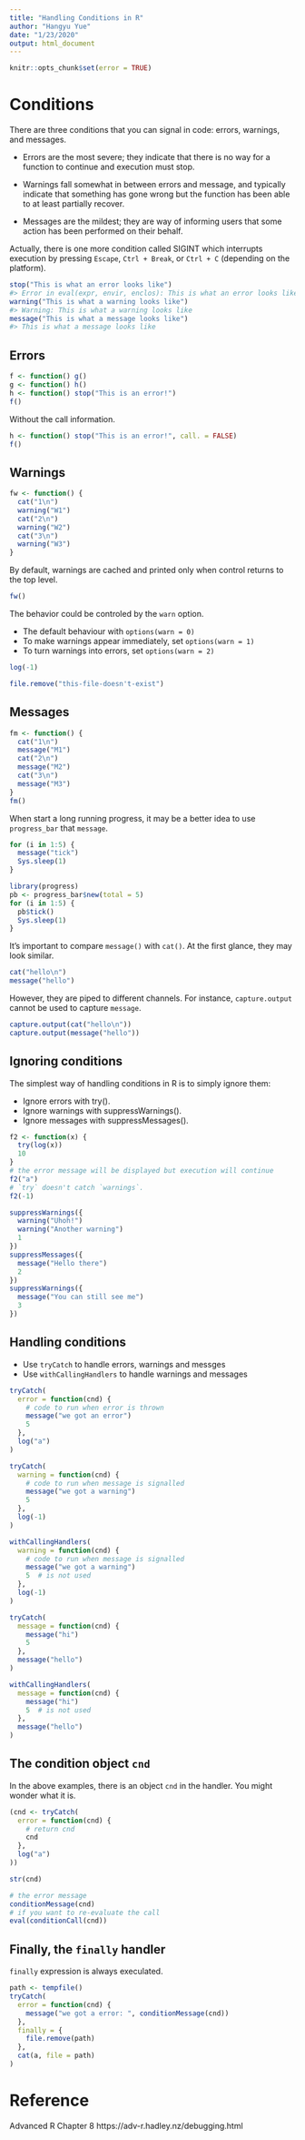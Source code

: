 ```yaml
---
title: "Handling Conditions in R"
author: "Hangyu Yue"
date: "1/23/2020"
output: html_document
---
```


```r
knitr::opts_chunk$set(error = TRUE)
```

# Conditions

There are three conditions that you can signal in code: errors, warnings, and messages.

- Errors are the most severe; they indicate that there is no way for a function to continue and execution must stop.

- Warnings fall somewhat in between errors and message, and typically indicate that something has gone wrong but the function has been able to at least partially recover.

- Messages are the mildest; they are way of informing users that some action has been performed on their behalf.


Actually, there is one more condition called SIGINT which interrupts execution by pressing `Escape`, `Ctrl + Break`, or `Ctrl + C` (depending on the platform).


```r
stop("This is what an error looks like")
#> Error in eval(expr, envir, enclos): This is what an error looks like
warning("This is what a warning looks like")
#> Warning: This is what a warning looks like
message("This is what a message looks like")
#> This is what a message looks like
```


## Errors


```r
f <- function() g()
g <- function() h()
h <- function() stop("This is an error!")
f()
```

Without the call information.

```r
h <- function() stop("This is an error!", call. = FALSE)
f()
```

## Warnings

```r
fw <- function() {
  cat("1\n")
  warning("W1")
  cat("2\n")
  warning("W2")
  cat("3\n")
  warning("W3")
}
```

By default, warnings are cached and printed only when control returns to the top level.

```r
fw()
```
The behavior could be controled by the `warn` option.

- The default behaviour with `options(warn = 0)`
- To make warnings appear immediately, set `options(warn = 1)`
- To turn warnings into errors, set `options(warn = 2)`

```r
log(-1)

file.remove("this-file-doesn't-exist")
```

## Messages

```r
fm <- function() {
  cat("1\n")
  message("M1")
  cat("2\n")
  message("M2")
  cat("3\n")
  message("M3")
}
fm()
```

When start a long running progress, it may be a better idea to use `progress_bar` that `message`.

```r
for (i in 1:5) {
  message("tick")
  Sys.sleep(1)
}
```

```r
library(progress)
pb <- progress_bar$new(total = 5)
for (i in 1:5) {
  pb$tick()
  Sys.sleep(1)
}
```

It’s important to compare `message()` with `cat()`. At the first glance, they may look similar.

```r
cat("hello\n")
message("hello")
```

However, they are piped to different channels. For instance, `capture.output` cannot be used to capture `message`.

```r
capture.output(cat("hello\n"))
capture.output(message("hello"))
```

## Ignoring conditions
The simplest way of handling conditions in R is to simply ignore them:

- Ignore errors with try().
- Ignore warnings with suppressWarnings().
- Ignore messages with suppressMessages().

```r
f2 <- function(x) {
  try(log(x))
  10
}
# the error message will be displayed but execution will continue
f2("a")
# `try` doesn't catch `warnings`.
f2(-1)
```


```r
suppressWarnings({
  warning("Uhoh!")
  warning("Another warning")
  1
})
suppressMessages({
  message("Hello there")
  2
})
suppressWarnings({
  message("You can still see me")
  3
})
```


## Handling conditions

- Use `tryCatch` to handle errors, warnings and messges
- Use `withCallingHandlers` to handle warnings and messages

```r
tryCatch(
  error = function(cnd) {
    # code to run when error is thrown
    message("we got an error")
    5
  },
  log("a")
)
```

```r
tryCatch(
  warning = function(cnd) {
    # code to run when message is signalled
    message("we got a warning")
    5
  },
  log(-1)
)
```

```r
withCallingHandlers(
  warning = function(cnd) {
    # code to run when message is signalled
    message("we got a warning")
    5  # is not used
  },
  log(-1)
)
```


```r
tryCatch(
  message = function(cnd) {
    message("hi")
    5
  },
  message("hello")
)
```


```r
withCallingHandlers(
  message = function(cnd) {
    message("hi")
    5  # is not used
  },
  message("hello")
)
```

## The condition object `cnd`

In the above examples, there is an object `cnd` in the handler. You might wonder what it is.

```r
(cnd <- tryCatch(
  error = function(cnd) {
    # return cnd
    cnd
  },
  log("a")
))
```

```r
str(cnd)
```

```r
# the error message
conditionMessage(cnd)
# if you want to re-evaluate the call
eval(conditionCall(cnd))
```

## Finally, the `finally` handler

`finally` expression is always execulated.

```r
path <- tempfile()
tryCatch(
  error = function(cnd) {
    message("we got a error: ", conditionMessage(cnd))
  },
  finally = {
    file.remove(path)
  },
  cat(a, file = path)
)
```



# Reference

Advanced R Chapter 8 https://adv-r.hadley.nz/debugging.html